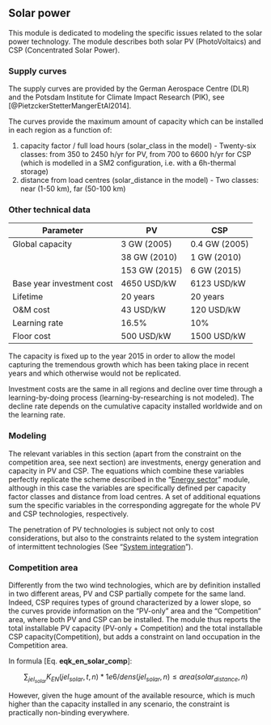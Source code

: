 ## Solar power

This module is dedicated to modeling the specific issues related to the solar power technology. The module describes both solar PV (PhotoVoltaics) and CSP (Concentrated Solar Power).

### Supply curves

The supply curves are provided by the German Aerospace Centre (DLR) and the Potsdam Institute for Climate Impact Research (PIK), see [@PietzckerStetterMangerEtAl2014].

The curves provide the maximum amount of capacity which can be installed in each region as a function of:

 1.  capacity factor / full load hours (solar_class in the model) - Twenty-six classes: from 350 to 2450 h/yr for PV, from 700 to 6600 h/yr for CSP (which is modelled in a SM2 configuration, i.e. with a 6h-thermal storage)
 2.  distance from load centres (solar_distance in the model) - Two classes: near (1-50 km), far (50-100 km)


### Other technical data


 | Parameter                 | PV            | CSP           | 
 | ---------                 | --            | ---           | 
 | Global capacity           | 3 GW (2005)   | 0.4 GW (2005) | 
 |                           | 38 GW (2010)  | 1 GW (2010)   | 
 |                           | 153 GW (2015) | 6 GW (2015)   | 
 | Base year investment cost | 4650 USD/kW   | 6123 USD/kW   | 
 | Lifetime                  | 20 years      | 20 years      | 
 | O&M cost                  | 43 USD/kW     | 120 USD/kW    | 
 | Learning rate             | 16.5%         | 10%           | 
 | Floor cost                | 500 USD/kW    | 1500 USD/kW   | 

The capacity is fixed up to the year 2015 in order to allow the model capturing the tremendous growth which has been taking place in recent years and which otherwise would not be replicated.

Investment costs are the same in all regions and decline over time through a learning-by-doing process (learning-by-researching is not modeled). The decline rate depends on the cumulative capacity installed worldwide and on the learning rate.


### Modeling

The relevant variables in this section (apart from the constraint on the competition area, see next section) are investments, energy generation and capacity in PV and CSP. The equations which combine these variables perfectly replicate the scheme described in the "[Energy sector](mod_energy)" module, although in this case the variables are specifically defined per capacity factor classes and distance from load centres. A set of additional equations sum the specific variables in the corresponding aggregate for the whole PV and CSP technologies, respectively.

The penetration of PV technologies is subject not only to cost considerations, but also to the constraints related to the system integration of intermittent technologies (See "[System integration](mod_systint)").

### Competition area

Differently from the two wind technologies, which are by definition installed in two different areas, PV and CSP partially compete for the same land. Indeed, CSP requires types of ground characterized by a lower slope, so the curves provide information on the "PV-only" area and the "Competition" area, where both PV and CSP can be installed. The module thus reports the total installable PV capacity (PV-only + Competition) and the total installable CSP capacity(Competition), but adds a constraint on land occupation in the Competition area.


In formula [Eq. **eqk_en_solar_comp**]: 

$$
	\sum_{jel_{solar}} K_{EN}(jel_{solar},t,n) * 1e6 / dens(jel_{solar},n) \le  area(solar_{distance},n)
$$

However, given the huge amount of the available resource, which is much higher than the capacity installed in any scenario, the constraint is practically non-binding everywhere.



